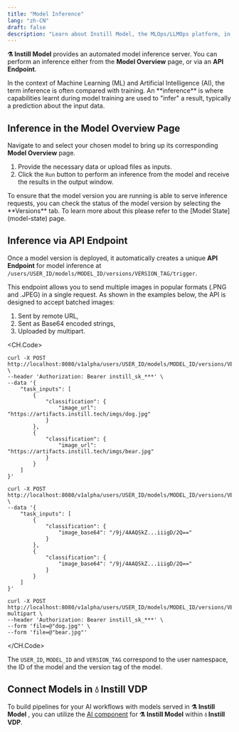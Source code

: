 ```yaml
---
title: "Model Inference"
lang: "zh-CN"
draft: false
description: "Learn about Instill Model, the MLOps/LLMOps platform, in the project Instill Core: https://github.com/instill-ai/instill-core"
---
```


**⚗️ Instill Model** provides an automated model inference server. You can
perform an inference either from the **Model Overview** page, or via an **API
Endpoint**.

<InfoBlock type="info" title="info">  
  In the context of Machine Learning (ML) and Artificial Intelligence (AI), the
  term inference is often compared with training. An **inference** is where
  capabilities learnt during model training are used to "infer" a result,
  typically a prediction about the input data.
</InfoBlock>

## Inference in the Model Overview Page

Navigate to and select your chosen model to bring up its corresponding **Model
Overview** page.

1. Provide the necessary data or upload files as inputs.
2. Click the `Run` button to perform an inference from the model and receive the
   results in the output window.

<InfoBlock type="tip" title="tip">  
  To ensure that the model version you are running is able to serve inference
  requests, you can check the status of the model version by selecting the
  **Versions** tab. To learn more about this please refer to the [Model
  State](model-state) page.
</InfoBlock>

## Inference via API Endpoint

Once a model version is deployed, it automatically creates a unique **API
Endpoint** for model inference at
`/users/USER_ID/models/MODEL_ID/versions/VERSION_TAG/trigger`.

This endpoint allows you to send multiple images in popular formats (.PNG and
.JPEG) in a single request. As shown in the examples below, the API is designed
to accept batched images:
1. Sent by remote URL,
2. Sent as Base64 encoded strings,
3. Uploaded by multipart.

<CH.Code>

```shellscript cURL(url)
curl -X POST http://localhost:8080/v1alpha/users/USER_ID/models/MODEL_ID/versions/VERSION_TAG/trigger \
--header 'Authorization: Bearer instill_sk_***' \
--data '{
    "task_inputs": [
        {
            "classification": {
                "image_url": "https://artifacts.instill.tech/imgs/dog.jpg"
            }
        },
        {
            "classification": {
                "image_url": "https://artifacts.instill.tech/imgs/bear.jpg"
            }
        }
    ]
}'
```

```shellscript cURL(base64)
curl -X POST http://localhost:8080/v1alpha/users/USER_ID/models/MODEL_ID/versions/VERSION_TAG/trigger \
--data '{
    "task_inputs": [
        {
            "classification": {
                "image_base64": "/9j/4AAQSkZ...iiigD/2Q=="
            }
        },
        {
            "classification": {
                "image_base64": "/9j/4AAQSkZ...iiigD/2Q=="
            }
        }
    ]
}'
```

```shellscript cURL(multipart)
curl -X POST http://localhost:8080/v1alpha/users/USER_ID/models/MODEL_ID/versions/VERSION_TAG/trigger-multipart \
--header 'Authorization: Bearer instill_sk_***' \
--form 'file=@"dog.jpg"' \
--form 'file=@"bear.jpg"'
```

</CH.Code>

The `USER_ID`, `MODEL_ID` and `VERSION_TAG` correspond to the user namespace,
the ID of the model and the version tag of the model.

## Connect Models in **💧 Instill VDP**

To build pipelines for your AI workflows with models served in **⚗️ Instill
Model** , you can utilize the [AI component](../component/ai/instill) for **⚗️
Instill Model** within **💧 Instill VDP**.
